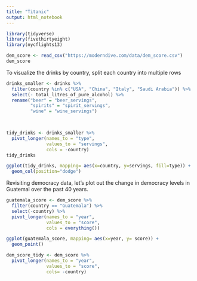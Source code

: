 ```yaml
---
title: "Titanic"
output: html_notebook
---
```

```r
library(tidyverse)
library(fivethirtyeight)
library(nycflights13)

dem_score <- read_csv("https://moderndive.com/data/dem_score.csv")
dem_score
```


To visualize the drinks by country, split each country into multiple rows
```r
drinks_smaller <- drinks %>%
  filter(country %in% c("USA", "China", "Italy", "Saudi Arabia")) %>%
  select(- total_litres_of_pure_alcohol) %>%
  rename("beer" = "beer_servings",
         "spirits" = "spirit_servings",
         "wine" = "wine_servings")
  


tidy_drinks <- drinks_smaller %>%
  pivot_longer(names_to = "type",
               values_to = "servings",
               cols = -country)
tidy_drinks

ggplot(tidy_drinks, mapping= aes(x=country, y=servings, fill=type)) +
  geom_col(position="dodge")
```
Revisiting democracy data, let's plot out the change in democracy levels in Guatemal over the past 40 years.
```r
guatemala_score <- dem_score %>%
  filter(country == "Guatemala") %>%
  select(-country) %>%
  pivot_longer(names_to = "year",
               values_to = "score",
               cols = everything())

ggplot(guatemala_score, mapping= aes(x=year, y= score)) +
  geom_point()

dem_score_tidy <- dem_score %>%
  pivot_longer(names_to = "year",
               values_to = "score",
               cols= -country)
```

